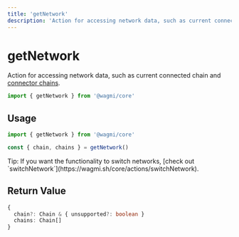 ```yaml
---
title: 'getNetwork'
description: 'Action for accessing network data, such as current connected chain and connector chains.'
---
```



# getNetwork

Action for accessing network data, such as current connected chain and [connector chains](https://wagmi.sh/docs/connectors/injected#chains-optional).

```ts
import { getNetwork } from '@wagmi/core'
```

## Usage

```ts
import { getNetwork } from '@wagmi/core'

const { chain, chains } = getNetwork()
```

<Callout type="info">
  Tip: If you want the functionality to switch networks, [check out
  `switchNetwork`](https://wagmi.sh/core/actions/switchNetwork).
</Callout>

## Return Value

```ts
{
  chain?: Chain & { unsupported?: boolean }
  chains: Chain[]
}
```
